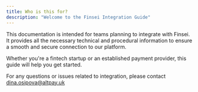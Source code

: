 ```yaml
---
title: Who is this for?
description: "Welcome to the Finsei Integration Guide"
---
```


This documentation is intended for teams planning to integrate with Finsei. It provides all the necessary technical and procedural information to ensure a smooth and secure connection to our platform.

Whether you're a fintech startup or an established payment provider, this guide will help you get started.

For any questions or issues related to integration, please contact [dina.osipova@altpay.uk](mailto:dina.osipova@altpay.uk)